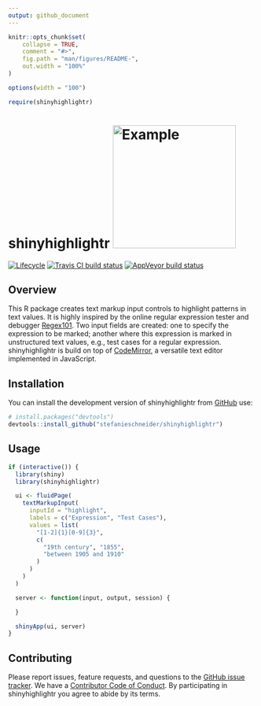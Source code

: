 ```yaml
---
output: github_document
---
```


<!-- README.md is generated from README.Rmd. Please edit that file -->

```r
knitr::opts_chunk$set(
	collapse = TRUE,
	comment = "#>",
	fig.path = "man/figures/README-",
	out.width = "100%"
)

options(width = "100")

require(shinyhighlightr)
```

# shinyhighlightr <img alt="Example" src="man/figures/example.gif" width="250px" />

[![Lifecycle](https://img.shields.io/badge/lifecycle-experimental-orange.svg)](https://www.tidyverse.org/lifecycle/#experimental)
[![Travis CI build status](https://travis-ci.org/stefanieschneider/shinyhighlightr.svg?branch=master)](https://travis-ci.org/stefanieschneider/shinyhighlightr)
[![AppVeyor build status](https://ci.appveyor.com/api/projects/status/github/stefanieschneider/shinyhighlightr?branch=master&svg=true)](https://ci.appveyor.com/project/stefanieschneider/shinyhighlightr)

## Overview

This R package creates text markup input controls to highlight patterns in text values. It is highly inspired by the online regular expression tester and debugger [Regex101](https://regex101.com/). Two input fields are created: one to specify the expression to be marked; another where this expression is marked in unstructured text values, e.g., test cases for a regular expression. shinyhighlightr is build on top of [CodeMirror](https://github.com/codemirror/CodeMirror), a versatile text editor implemented in JavaScript.

## Installation

You can install the development version of shinyhighlightr from [GitHub](https://github.com/stefanieschneider/shinyhighlightr) use:

``` r
# install.packages("devtools")
devtools::install_github("stefanieschneider/shinyhighlightr")
```

## Usage

```r
if (interactive()) {
  library(shiny)
  library(shinyhighlightr)

  ui <- fluidPage(
    textMarkupInput(
      inputId = "highlight",
      labels = c("Expression", "Test Cases"),
      values = list(
        "[1-2]{1}[0-9]{3}",
        c(
          "19th century", "1855",
          "between 1905 and 1910"
        )
      )
    )
  )

  server <- function(input, output, session) {

  }

  shinyApp(ui, server)
}
```

## Contributing

Please report issues, feature requests, and questions to the [GitHub issue tracker](https://github.com/stefanieschneider/shinyhighlightr/issues). We have a [Contributor Code of Conduct](https://github.com/stefanieschneider/shinyhighlightr/blob/master/CODE_OF_CONDUCT.md). By participating in shinyhighlightr you agree to abide by its terms.
